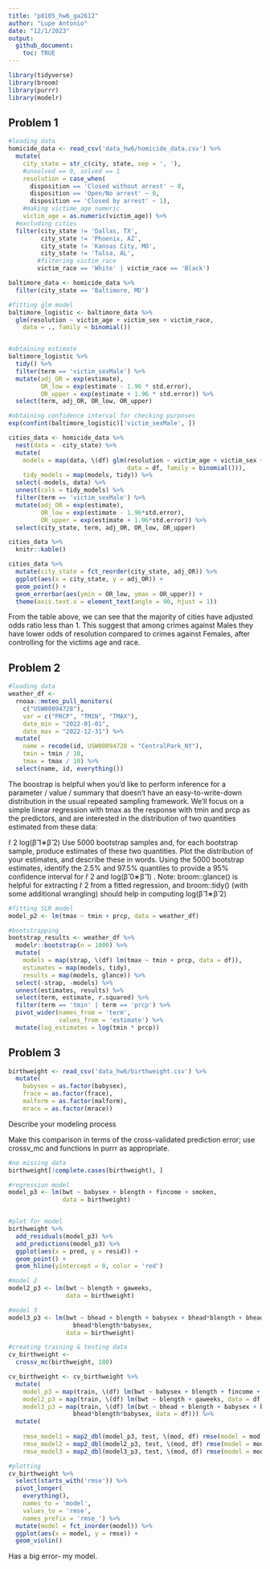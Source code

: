 ```yaml
---
title: "p8105_hw6_ga2612"
author: "Lupe Antonio"
date: "12/1/2023"
output:
  github_document:
    toc: TRUE
---
```


```r
library(tidyverse)
library(broom)
library(purrr)
library(modelr)
```

## Problem 1

```r
#loading data
homicide_data <- read_csv('data_hw6/homicide_data.csv') %>%
  mutate(
    city_state = str_c(city, state, sep = ', '),
    #unsolved == 0, solved == 1
    resolution = case_when(
      disposition == 'Closed without arrest' ~ 0,
      disposition == 'Open/No arrest' ~ 0,
      disposition == 'Closed by arrest' ~ 1),
    #making victime_age numeric
    victim_age = as.numeric(victim_age)) %>%
  #excluding cities
  filter(city_state != 'Dallas, TX',
         city_state != 'Phoenix, AZ',
         city_state != 'Kansas City, MO',
         city_state != 'Tulsa, AL',
        #filtering victim_race
        victim_race == 'White' | victim_race == 'Black')
```


```r
baltimore_data <- homicide_data %>%
  filter(city_state == 'Baltimore, MD')

#fitting glm model
baltimore_logistic <- baltimore_data %>%
  glm(resolution ~ victim_age + victim_sex + victim_race,
    data = ., family = binomial())


#obtaining estimate
baltimore_logistic %>%
  tidy() %>%
  filter(term == 'victim_sexMale') %>%
  mutate(adj_OR = exp(estimate),
         OR_low = exp(estimate - 1.96 * std.error),
         OR_upper = exp(estimate + 1.96 * std.error)) %>%
  select(term, adj_OR, OR_low, OR_upper)

#obtaining confidence interval for checking purposes
exp(confint(baltimore_logistic)['victim_sexMale', ])
```


```r
cities_data <- homicide_data %>%
  nest(data = -city_state) %>%
  mutate(
    models = map(data, \(df) glm(resolution ~ victim_age + victim_sex + victim_race,
                                 data = df, family = binomial())),
    tidy_models = map(models, tidy)) %>%
  select(-models, data) %>%
  unnest(cols = tidy_models) %>%
  filter(term == 'victim_sexMale') %>%
  mutate(adj_OR = exp(estimate),
         OR_low = exp(estimate - 1.96*std.error),
         OR_upper = exp(estimate + 1.96*std.error)) %>%
  select(city_state, term, adj_OR, OR_low, OR_upper)

cities_data %>%
  knitr::kable()
```


```r
cities_data %>%
  mutate(city_state = fct_reorder(city_state, adj_OR)) %>%
  ggplot(aes(x = city_state, y = adj_OR)) +
  geom_point() +
  geom_errorbar(aes(ymin = OR_low, ymax = OR_upper)) +
  theme(axis.text.x = element_text(angle = 90, hjust = 1))
```

From the table above, we can see that the majority of cities have adjusted odds ratio less than 1. This suggest that among crimes against Males they have lower odds of resolution compared to crimes against Females, after controlling for the victims age and race. 



## Problem 2

```r
#loading data
weather_df <- 
  rnoaa::meteo_pull_monitors(
    c("USW00094728"),
    var = c("PRCP", "TMIN", "TMAX"), 
    date_min = "2022-01-01",
    date_max = "2022-12-31") %>%
  mutate(
    name = recode(id, USW00094728 = "CentralPark_NY"),
    tmin = tmin / 10,
    tmax = tmax / 10) %>%
  select(name, id, everything())
```

The boostrap is helpful when you’d like to perform inference for a parameter / value / summary that doesn’t have an easy-to-write-down distribution in the usual repeated sampling framework. We’ll focus on a simple linear regression with tmax as the response with tmin and prcp as the predictors, and are interested in the distribution of two quantities estimated from these data:

r̂ 2
log(β̂ 1∗β̂ 2)
Use 5000 bootstrap samples and, for each bootstrap sample, produce estimates of these two quantities. Plot the distribution of your estimates, and describe these in words. Using the 5000 bootstrap estimates, identify the 2.5% and 97.5% quantiles to provide a 95% confidence interval for r̂ 2
 and log(β̂ 0∗β̂ 1)
. Note: broom::glance() is helpful for extracting r̂ 2
 from a fitted regression, and broom::tidy() (with some additional wrangling) should help in computing log(β̂ 1∗β̂ 2)


```r
#fitting SLR model
model_p2 <- lm(tmax ~ tmin + prcp, data = weather_df)
```

```r
#bootstrapping
bootstrap_results <- weather_df %>%
  modelr::bootstrap(n = 1000) %>%
  mutate(
    models = map(strap, \(df) lm(tmax ~ tmin + prcp, data = df)),
    estimates = map(models, tidy),
    results = map(models, glance)) %>%
  select(-strap, -models) %>%
  unnest(estimates, results) %>%
  select(term, estimate, r.squared) %>%
  filter(term == 'tmin' | term == 'prcp') %>%
  pivot_wider(names_from = 'term',
              values_from = 'estimate') %>%
  mutate(log_estimates = log(tmin * prcp))
```



## Problem 3

```r
birthweight <- read_csv('data_hw6/birthweight.csv') %>%
  mutate(
    babysex = as.factor(babysex),
    frace = as.factor(frace),
    malform = as.factor(malform),
    mrace = as.factor(mrace))
```

Describe your modeling process 

Make this comparison in terms of the cross-validated prediction error; use crossv_mc and functions in purrr as appropriate.


```r
#no missing data
birthweight[!complete.cases(birthweight), ]
```

```r
#regression model
model_p3 <- lm(bwt ~ babysex + blength + fincome + smoken,
               data = birthweight)


#plot for model
birthweight %>%
  add_residuals(model_p3) %>%
  add_predictions(model_p3) %>%
  ggplot(aes(x = pred, y = resid)) +
  geom_point() +
  geom_hline(yintercept = 0, color = 'red')
```

```r
#model 2
model2_p3 <- lm(bwt ~ blength + gaweeks,
                data = birthweight)

#model 3
model3_p3 <- lm(bwt ~ bhead + blength + babysex + bhead*blength + bhead*babysex + blength*babysex +
                  bhead*blength*babysex,
                data = birthweight)
```

```r
#creating training & testing data
cv_birthweight <-
  crossv_mc(birthweight, 100)
```

```r
cv_birthweight <- cv_birthweight %>%
  mutate(
    model_p3 = map(train, \(df) lm(bwt ~ babysex + blength + fincome + smoken, data = df)),
    model2_p3 = map(train, \(df) lm(bwt ~ blength + gaweeks, data = df)),
    model3_p3 = map(train, \(df) lm(bwt ~ bhead + blength + babysex + bhead*blength + bhead*babysex + blength*babysex +
                  bhead*blength*babysex, data = df))) %>%
  mutate(
    
    rmse_model1 = map2_dbl(model_p3, test, \(mod, df) rmse(model = mod, data = df)),
    rmse_model2 = map2_dbl(model2_p3, test, \(mod, df) rmse(model = mod, data = df)),
    rmse_model3 = map2_dbl(model3_p3, test, \(mod, df) rmse(model = mod, data = df)))
```

```r
#plotting
cv_birthweight %>%
  select(starts_with('rmse')) %>%
  pivot_longer(
    everything(),
    names_to = 'model',
    values_to = 'rmse',
    names_prefix = 'rmse_') %>%
  mutate(model = fct_inorder(model)) %>%
  ggplot(aes(x = model, y = rmse)) +
  geom_violin()
```

Has a big error- my model. 